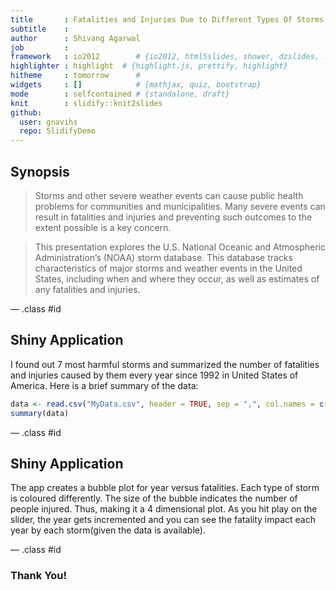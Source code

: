 ```yaml
---
title       : Fatalities and Injuries Due to Different Types Of Storms
subtitle    : 
author      : Shivang Agarwal
job         : 
framework   : io2012        # {io2012, html5slides, shower, dzslides, ...}
highlighter : highlight  # {highlight.js, prettify, highlight}
hitheme     : tomorrow      # 
widgets     : []            # {mathjax, quiz, bootstrap}
mode        : selfcontained # {standalone, draft}
knit        : slidify::knit2slides
github:
  user: gnavihs
  repo: SlidifyDemo
---
```


## Synopsis
> Storms and other severe weather events can cause public health problems for communities and municipalities. Many severe events can result in fatalities and injuries and preventing such outcomes to the extent possible is a key concern.

> This presentation explores the U.S. National Oceanic and Atmospheric Administration's (NOAA) storm database. This database tracks characteristics of major storms and weather events in the United States, including when and where they occur, as well as estimates of any fatalities and injuries.


--- .class #id 


## Shiny Application

I found out 7 most harmful storms and summarized the number of fatalities and injuries caused by them every year since 1992 in United States of America.
Here is a brief summary of the data:

```r
data <- read.csv("MyData.csv", header = TRUE, sep = ",", col.names = c("Year", "Event Type", "Fatalities", "Injuries"))
summary(data)
```

--- .class #id 

## Shiny Application
The app creates a bubble plot for year versus fatalities. Each type of storm is coloured differently. The size of the bubble indicates the number of people injured. Thus, making it a 4 dimensional plot. As you hit play on the slider, the year gets incremented and you can see the fatality impact each year by each storm(given the data is available).


--- .class #id 

### Thank You!




